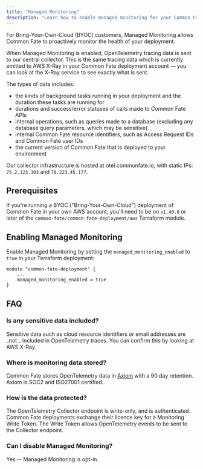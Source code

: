 ```yaml
---
title: "Managed Monitoring"
description: "Learn how to enable managed monitoring for your Common Fate deployment."
---
```


For Bring-Your-Own-Cloud (BYOC) customers, Managed Monitoring allows Common Fate to proactively monitor the health of your deployment.

When Managed Monitoring is enabled, OpenTelemetry tracing data is sent to our central collector. This is the same tracing data which is currently emitted to AWS X-Ray in your Common Fate deployment account — you can look at the X-Ray service to see exactly what is sent.

The types of data includes:

- the kinds of background tasks running in your deployment and the duration these tasks are running for
- durations and success/error statuses of calls made to Common Fate APIs
- internal operations, such as queries made to a database (excluding any database query parameters, which may be sensitive)
- internal Common Fate resource identifiers, such as Access Request IDs and Common Fate user IDs
- the current version of Common Fate that is deployed to your environment

Our collector infrastructure is hosted at otel.commonfate.io, with static IPs: `75.2.123.103` and `76.223.45.177`.

## Prerequisites

If you're running a BYOC ("Bring-Your-Own-Cloud") deployment of Common Fate in your own AWS account, you'll need to be on `v1.40.0` or later of the `common-fate/common-fate-deployment/aws` Terraform module.

## Enabling Managed Monitoring

Enable Managed Monitoring by setting the `managed_monitoring_enabled` to `true` in your Terraform deployment:

```hcl
module "common-fate-deployment" {
	...
	managed_monitoring_enabled = true
}
```

## FAQ

### Is any sensitive data included?

Sensitive data such as cloud resource identifiers or email addresses are _not _ included in OpenTelemetry traces. You can confirm this by looking at AWS X-Ray.

### Where is monitoring data stored?

Common Fate stores OpenTelemetry data in [Axiom](axiom.co) with a 90 day retention. Axiom is SOC2 and ISO27001 certified.

### How is the data protected?

The OpenTelemetry Collector endpoint is write-only, and is authenticated. Common Fate deployments exchange their licence key for a Monitoring Write Token. The Write Token allows OpenTelemetry events to be sent to the Collector endpoint.

### Can I disable Managed Monitoring?

Yes -- Managed Monitoring is opt-in.
